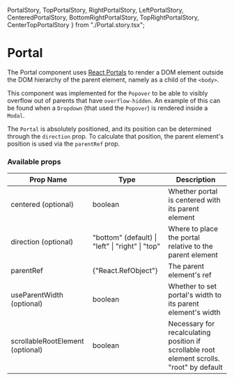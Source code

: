   PortalStory,
  TopPortalStory,
  RightPortalStory,
  LeftPortalStory,
  CenteredPortalStory,
  BottomRightPortalStory,
  TopRightPortalStory,
  CenterTopPortalStory
} from "./Portal.story.tsx";

<Meta title="Components | Portal" />

# Portal

The Portal component uses <a href="https://reactjs.org/docs/portals.html">React Portals</a> to render
a DOM element outside the DOM hierarchy of the parent element, namely as a child of the `<body>`.

This component was implemented for the `Popover` to be able to visibly overflow out of parents that have `overflow-hidden`.
An example of this can be found when a `Dropdown` (that used the `Popover`) is rendered inside a `Modal`.

<Preview>
  <Story name="Portal">
    <PortalStory />
  </Story>
</Preview>

The `Portal` is absolutely positioned, and its position can be determined through the `direction` prop.
To calculate that position, the parent element's position is used via the `parentRef` prop.

<Preview>
  <Story name="TopPortal">
    <TopPortalStory />
  </Story>
</Preview>

<Preview>
  <Story name="RightPortal">
    <RightPortalStory />
  </Story>
</Preview>

<Preview>
  <Story name="LeftPortal">
    <LeftPortalStory />
  </Story>
</Preview>

<Preview>
  <Story name="CenteredPortal">
    <CenteredPortalStory />
  </Story>
</Preview>

<Preview>
  <Story name="BottomRight">
    <BottomRightPortalStory />
  </Story>
</Preview>

<Preview>
  <Story name="TopRight">
    <TopRightPortalStory />
  </Story>
</Preview>

<Preview>
  <Story name="Center">
    <CenterTopPortalStory />
  </Story>
</Preview>

### Available props

<table width="100%">
  <thead>
    <tr>
      <th>Prop Name</th>
      <th>Type</th>
      <th>Description</th>
    </tr>
  </thead>
  <tbody>
    <tr>
      <td>centered (optional)</td>
      <td>boolean</td>
      <td>Whether portal is centered with its parent element</td>
    </tr>
    <tr>
      <td>direction (optional)</td>
      <td>"bottom" (default) | "left" | "right" | "top"</td>
      <td>Where to place the portal relative to the parent element</td>
    </tr>
    <tr>
      <td>parentRef</td>
      <td>{"React.RefObject<HTMLDivElement>"}</td>
      <td>The parent element's ref</td>
    </tr>
    <tr>
      <td>useParentWidth (optional)</td>
      <td>boolean</td>
      <td>Whether to set portal's width to its parent element's width</td>
    </tr>
    <tr>
      <td>scrollableRootElement (optional)</td>
      <td>boolean</td>
      <td>
        Necessary for recalculating position if scrollable root element scrolls. "root" by default
      </td>
    </tr>
  </tbody>
</table>
